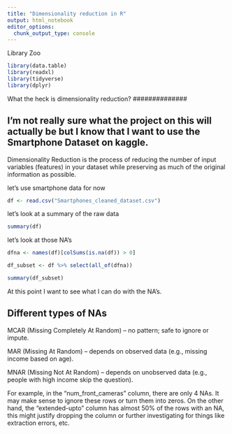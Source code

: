 ```yaml
---
title: "Dimensionality reduction in R"
output: html_notebook
editor_options: 
  chunk_output_type: console
---
```


Library Zoo
```r
library(data.table)
library(readxl)
library(tidyverse)
library(dplyr)

```

##############
What the heck is dimensionality reduction?
##############

## I'm not really sure what the project on this will actually be but I know that I want to use the Smartphone Dataset on kaggle.



Dimensionality Reduction is the process of reducing the number of input variables (features) in your dataset while preserving as much of the original information as possible.




let's use smartphone data for now
```r
df <- read.csv("Smartphones_cleaned_dataset.csv")
```

let's look at a summary of the raw data

```r
summary(df)
```

let's look at those NA's

```r
dfna <- names(df)[colSums(is.na(df)) > 0] 

df_subset <- df %>% select(all_of(dfna))

summary(df_subset)
```

At this point I want to see what I can do with the NA's.  

## Different types of NAs

MCAR (Missing Completely At Random) – no pattern; safe to ignore or impute.

MAR (Missing At Random) – depends on observed data (e.g., missing income based on age).

MNAR (Missing Not At Random) – depends on unobserved data (e.g., people with high income skip the question).

For example, in the "num_front_cameras" column, there are only 4 NAs. It may make sense to ignore these rows or turn them into zeros. On the other hand, the "extended-upto" column has almost 50% of the rows with an NA, this might justify dropping the column or further investigating for things like extraction errors, etc. 


